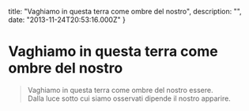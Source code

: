 


  title: "Vaghiamo in questa terra come ombre del nostro",
  description: "",
  date: "2013-11-24T20:53:16.000Z"
}


# Vaghiamo in questa terra come ombre del nostro


<blockquote>
  <p>Vaghiamo in questa terra come ombre del nostro essere.<br/>
Dalla luce sotto cui siamo osservati dipende il nostro apparire.</p>
  <em></em>
</blockquote>
    
  